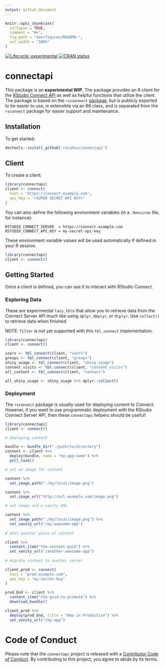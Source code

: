 ```yaml
---
output: github_document
---
```


<!-- README.md is generated from README.Rmd. Please edit that file -->

```r
knitr::opts_chunk$set(
  collapse = TRUE,
  comment = "#>",
  fig.path = "man/figures/README-",
  out.width = "100%"
)
```

<!-- badges: start -->
[![Lifecycle: experimental](https://img.shields.io/badge/lifecycle-experimental-orange.svg)](https://www.tidyverse.org/lifecycle/#experimental)
[![CRAN status](https://www.r-pkg.org/badges/version/connectapi)](https://cran.r-project.org/package=connectapi)
<!-- badges: end -->

# connectapi

This package is an **experimental WIP**. The package provides an R
client for the [RStudio Connect API](https://docs.rstudio.com/connect/api/) as
well as helpful functions that utilize the client. The package is based on the
`rsconnnect` [package](https://rstudio.github.io/rsconnect/), but is publicly
exported to be easier to use, is extensible via an R6 class, and is separated
from the `rsconnect` package for easier support and maintenance.

## Installation

To get started:

```r
devtools::install_github('rstudio/connectapi')
```

## Client

To create a client:

```r
library(connectapi)
client <- connect(
  host = 'https://connect.example.com',
  api_key = '<SUPER SECRET API KEY>'
)
```

You can also define the following environment variables (in a `.Renviron` file, for instance):

```
RSTUDIO_CONNECT_SERVER  = https://connect.example.com
RSTUDIO_CONNECT_API_KEY = my-secret-api-key
```

These environment variable values will be used automatically if defined in your R session.

```r
library(connectapi)
client <- connect()
```

## Getting Started

Once a client is defined, you can use it to interact with RStudio Connect.

### Exploring Data

These are experimental `lazy_tbl`s that allow you to retrieve data from the
Connect Server API much like using `dplyr`, `dbplyr`, or `dtplyr`.  Use
`collect()` to retrieve data when finished.

NOTE: `filter` is not yet supported with this `tbl_connect` implementation.

```r
library(connectapi)
client <- connect()

users <- tbl_connect(client, "users")
groups <- tbl_connect(client, "groups")
shiny_usage <- tbl_connect(client, "shiny_usage")
content_visits <- tbl_connect(client, "content_visits")
all_content <- tbl_connect(client, "content")

all_shiny_usage <- shiny_usage %>% dplyr::collect()
```

### Deployment

The `rsconnect` package is usually used for deploying content to Connect.
However, if you want to use programmatic deployment with the RStudio Connect
Server API, then these `connectapi` helpers should be useful!

```r
library(connectapi)
client <- connect()

# deploying content

bundle <- bundle_dir("./path/to/directory")
content <- client %>% 
  deploy(bundle, name = "my-app-name") %>% 
  poll_task()

# set an image for content

content %>% 
  set_image_path("./my/local/image.png")

content %>% 
  set_image_url("http://url.example.com/image.png")

# set image and a vanity URL

content %>%
  set_image_path("./my/local/image.png") %>%
  set_vanity_url("/my-awesome-app")
  
# edit another piece of content

client %>%
  content_item("the-content-guid") %>%
  set_vanity_url("/another-awesome-app")
  
# migrate content to another server

client_prod <- connect(
  host = "prod.example.com",
  api_key = "my-secret-key"
)

prod_bnd <- client %>%
  content_item("the-guid-to-promote") %>%
  download_bundle()

client_prod %>%
  deploy(prod_bnd, title = "Now in Production") %>%
  set_vanity_url("/my-app")
```

# Code of Conduct

Please note that the `connectapi` project is released with a
[Contributor Code of Conduct](.github/CODE_OF_CONDUCT.md).
By contributing to this project, you agree to abide by its terms.
